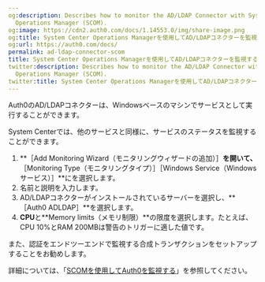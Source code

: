 ```yaml
---
og:description: Describes how to monitor the AD/LDAP Connector with System Center
  Operations Manager (SCOM).
og:image: https://cdn2.auth0.com/docs/1.14553.0/img/share-image.png
og:title: System Center Operations Managerを使用してAD/LDAPコネクターを監視する
og:url: https://auth0.com/docs/
permalink: ad-ldap-connector-scom
title: System Center Operations Managerを使用してAD/LDAPコネクターを監視する
twitter:description: Describes how to monitor the AD/LDAP Connector with System Center
  Operations Manager (SCOM).
twitter:title: System Center Operations Managerを使用してAD/LDAPコネクターを監視する
---
```


Auth0のAD/LDAPコネクターは、Windowsベースのマシンでサービスとして実行することができます。

System Centerでは、他のサービスと同様に、サービスのステータスを監視することができます。

1. **［Add Monitoring Wizard（モニタリングウィザードの追加）］**を開いて、**［Monitoring Type（モニタリングタイプ）］［Windows Service（Windowsサービス）］**にを選択します。
2. 名前と説明を入力します。
3. AD/LDAPコネクターがインストールされているサーバーを選択し、**［Auth0 ADLDAP］**を選択します。
4. **CPU**と**Memory limits（メモリ制限）**の限度を選択します。たとえば、CPU 10%とRAM 200MBは警告のトリガーに適した値です。

また、認証をエンドツーエンドで監視する合成トランザクションをセットアップすることをお勧めします。

詳細については、「[SCOMを使用してAuth0を監視する](/monitor-auth0/monitor-using-scom)」を参照してください。